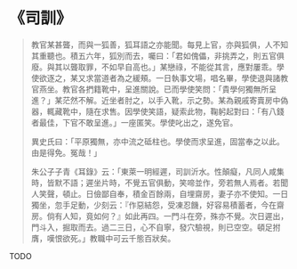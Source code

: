 # 《司訓》

> 教官某甚聾，而與一狐善，狐耳語之亦能聞。每見上官，亦與狐俱，人不知其重聽也。積五六年，狐別而去，囑曰：「君如傀儡，非挑弄之，則五官俱廢。與其以聾取罪，不如早自高也。」某戀祿，不能從其言，應對屢乖。學使欲逐之，某又求當道者為之緩頰。一日執事文場，唱名畢，學使退與諸教官燕坐。教官各捫籍靴中，呈進關說。已而學使笑問：「貴學何獨無所呈進？」某茫然不解。近坐者肘之，以手入靴，示之勢。某為親戚寄賣房中偽器，輒藏靴中，隨在求售。因學使笑語，疑索此物，鞠躬起對曰：「有八錢者最佳，下官不敢呈進。」一座匿笑。學使叱出之，遂免官。
>
> 異史氏曰：「平原獨無，亦中流之砥柱也。學使而求呈進，固當奉之以此。由是得免。冤哉！」
>
> 朱公子子青《耳錄》云：「東萊一明經遲，司訓沂水。性顛癡，凡同人咸集時，皆默不語；遲坐片時，不覺五官俱動，笑啼並作，旁若無人焉者。若聞人笑聲，頓止。日儉鄙自奉，積金百餘兩，自埋齋房，妻子亦不使知。一日獨坐，忽手足動，少刻云：『作惡結怨，受凍忍饑，好容易積蓄者，今在齋房。倘有人知，竟如何？』如此再四。一門斗在旁，殊亦不覺。次日遲出，門斗入，掘取而去。過二三日，心不自寧，發穴驗視，則已空空。頓足拊膺，嘆恨欲死。」教職中可云千態百狀矣。

TODO
